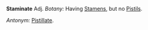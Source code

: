 '''Staminate'''
Adj. ''Botany:'' Having [[Stamens]], but no [[Pistils]]. 

''Antonym:'' [[Pistillate]].